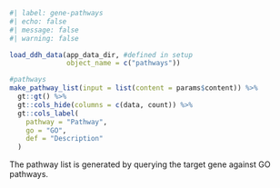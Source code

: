 ```r
#| label: gene-pathways
#| echo: false
#| message: false
#| warning: false

load_ddh_data(app_data_dir, #defined in setup
              object_name = c("pathways"))

#pathways
make_pathway_list(input = list(content = params$content)) %>% 
  gt::gt() %>% 
  gt::cols_hide(columns = c(data, count)) %>% 
  gt::cols_label(
    pathway = "Pathway", 
    go = "GO", 
    def = "Description"
  )

```

The pathway list is generated by querying the target gene against GO pathways.  
